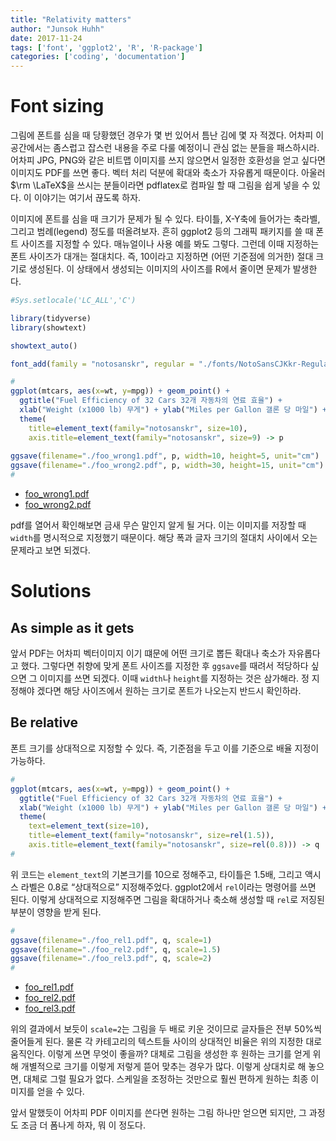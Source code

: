 ```yaml
---
title: "Relativity matters"
author: "Junsok Huhh"
date: 2017-11-24
tags: ['font', 'ggplot2', 'R', 'R-package']
categories: ['coding', 'documentation'] 
---
```


# Font sizing  

그림에 폰트를 심을 때 당황했던 경우가 몇 번 있어서 틈난 김에 몇 자 적겠다. 어차피 이 공간에서는 좀스럽고 잡스런 내용을 주로 다룰 예정이니 관심 없는 분들을 패스하시라. 어차피 JPG, PNG와 같은 비트맵 이미지를 쓰지 않으면서 일정한 호환성을 얻고 싶다면 이미지도 PDF를 쓰면 좋다. 벡터 처리 덕분에 확대와 축소가 자유롭게 때문이다. 아울러 $\rm \LaTeX$을 쓰시는 분들이라면 pdflatex로 컴파일 할 때 그림을 쉽게 넣을 수 있다. 이 이야기는 여기서 끊도록 하자. 

이미지에 폰트를 심을 때 크기가 문제가 될 수 있다. 타이틀, X-Y축에 들어가는 축라벨, 그리고 범례(legend) 정도를 떠올려보자. 흔히 ggplot2 등의 그래픽 패키지를 쓸 때 폰트 사이즈를 지정할 수 있다. 매뉴얼이나 사용 예를 봐도 그렇다. 그런데 이때 지정하는 폰트 사이즈가 대개는 절대치다. 즉, 10이라고 지정하면 (어떤 기준점에 의거한) 절대 크기로 생성된다. 이 상태에서 생성되는 이미지의 사이즈를 R에서 줄이면 문제가 발생한다. 

```r
#Sys.setlocale('LC_ALL','C')
```

```r
library(tidyverse)
library(showtext)

showtext_auto()

font_add(family = "notosanskr", regular = "./fonts/NotoSansCJKkr-Regular.otf")
```

```r
#
ggplot(mtcars, aes(x=wt, y=mpg)) + geom_point() +
  ggtitle("Fuel Efficiency of 32 Cars 32개 자동차의 연료 효율") +
  xlab("Weight (x1000 lb) 무게") + ylab("Miles per Gallon 갤론 당 마일") +
  theme(
    title=element_text(family="notosanskr", size=10),
    axis.title=element_text(family="notosanskr", size=9) -> p
    
ggsave(filename="./foo_wrong1.pdf", p, width=10, height=5, unit="cm")
ggsave(filename="./foo_wrong2.pdf", p, width=30, height=15, unit="cm")
#
```

  * [foo_wrong1.pdf](http://lostineconomics.netlify.com/note/download/foo_wrong1.pdf/)
  * [foo_wrong2.pdf](http://lostineconomics.netlify.com/note/download/foo_wrong2.pdf/)
 
pdf를 열어서 확인해보면 금새 무슨 말인지 알게 될 거다. 이는 이미지를 저장할 때 `width`를 명시적으로 지정했기 때문이다. 해당 폭과 글자 크기의 절대치 사이에서 오는 문제라고 보면 되겠다.  

# Solutions 

## As simple as it gets 

앞서 PDF는 어차피 벡터이미지 이기 떄문에 어떤 크기로 뽑든 확대나 축소가 자유롭다고 했다. 그렇다면 취향에 맞게 폰트 사이즈를 지정한 후 `ggsave`를 때려서 적당하다 싶으면 그 이미지를 쓰면 되겠다. 이때 `width`나 `height`를 지정하는 것은 삼가해라. 정 지정해야 겠다면 해당 사이즈에서 원하는 크기로 폰트가 나오는지 반드시 확인하라. 

## Be relative 

폰트 크기를 상대적으로 지정할 수 있다. 즉, 기준점을 두고 이를 기준으로 배율 지정이 가능하다. 

```r
#
ggplot(mtcars, aes(x=wt, y=mpg)) + geom_point() +
  ggtitle("Fuel Efficiency of 32 Cars 32개 자동차의 연료 효율") +
  xlab("Weight (x1000 lb) 무게") + ylab("Miles per Gallon 갤론 당 마일") +
  theme(
    text=element_text(size=10), 
    title=element_text(family="notosanskr", size=rel(1.5)),
    axis.title=element_text(family="notosanskr", size=rel(0.8))) -> q
#
```

위 코드는 `element_text`의 기본크기를 10으로 정해주고, 타이틀은 1.5배, 그리고 액시스 라벨은 0.8로 "상대적으로" 지정해주었다. ggplot2에서 `rel`이라는 명령어를 쓰면 된다. 이렇게 상대적으로 지정해주면 그림을 확대하거나 축소해 생성할 때 `rel`로 저징된 부분이 영향을 받게 된다. 

```r
#
ggsave(filename="./foo_rel1.pdf", q, scale=1)
ggsave(filename="./foo_rel2.pdf", q, scale=1.5)
ggsave(filename="./foo_rel3.pdf", q, scale=2)
#
```

  * [foo_rel1.pdf](http://lostineconomics.netlify.com/note/download/foo_rel1.pdf/)
  * [foo_rel2.pdf](http://lostineconomics.netlify.com/note/download/foo_rel2.pdf/)
  * [foo_rel3.pdf](http://lostineconomics.netlify.com/note/download/foo_rel3.pdf/)

위의 결과에서 보듯이 `scale=2`는 그림을 두 배로 키운 것이므로 글자들은 전부 50%씩 줄어들게 된다. 물론 각 카테고리의 텍스트들 사이의 상대적인 비율은 위의 지정한 대로 움직인다. 이렇게 쓰면 무엇이 좋을까? 대체로 그림을 생성한 후 원하는 크기를 얻게 위해 개별적으로 크기를 이렇게 저렇게 뜯어 맞추는 경우가 많다. 이렇게 상대치로 해 놓으면, 대체로 그럴 필요가 없다. 스케일을 조정하는 것만으로 훨씬 편하게 원하는 최종 이미지를 얻을 수 있다. 

앞서 말했듯이 어차피 PDF 이미지를 쓴다면 원하는 그림 하나만 얻으면 되지만, 그 과정도 조금 더 폼나게 하자, 뭐 이 정도다. 
